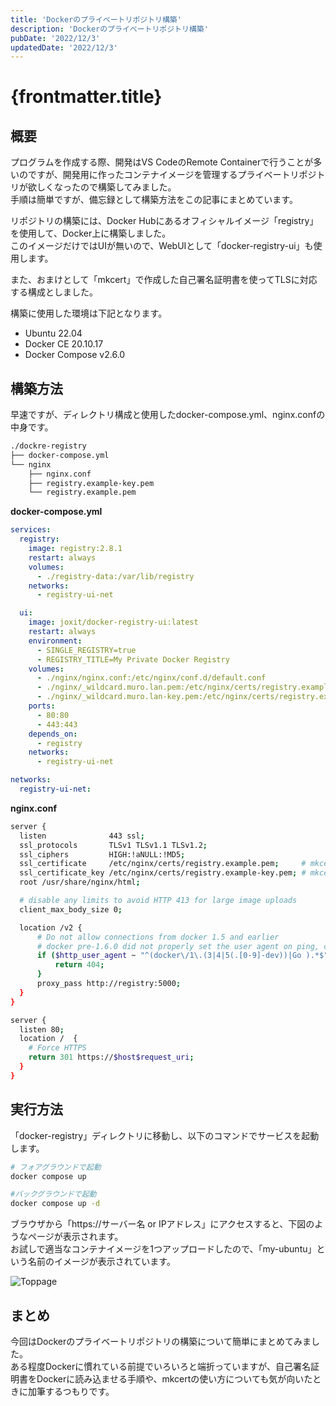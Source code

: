 ```yaml
---
title: 'Dockerのプライベートリポジトリ構築'
description: 'Dockerのプライベートリポジトリ構築'
pubDate: '2022/12/3'
updatedDate: '2022/12/3'
---
```



# {frontmatter.title}

## 概要

プログラムを作成する際、開発はVS CodeのRemote Containerで行うことが多いのですが、開発用に作ったコンテナイメージを管理するプライベートリポジトリが欲しくなったので構築してみました。<br/>
手順は簡単ですが、備忘録として構築方法をこの記事にまとめています。<br/>

リポジトリの構築には、Docker Hubにあるオフィシャルイメージ「registry」を使用して、Docker上に構築しました。<br/>
このイメージだけではUIが無いので、WebUIとして「docker-registry-ui」も使用します。<br/>

また、おまけとして「mkcert」で作成した自己署名証明書を使ってTLSに対応する構成としました。

構築に使用した環境は下記となります。
- Ubuntu 22.04
- Docker CE 20.10.17
- Docker Compose v2.6.0

## 構築方法
早速ですが、ディレクトリ構成と使用したdocker-compose.yml、nginx.confの中身です。
```bash
./dockre-registry
├── docker-compose.yml
└── nginx
    ├── nginx.conf
    ├── registry.example-key.pem
    └── registry.example.pem
```

__docker-compose.yml__
```yaml:docker-compose.yml
services:
  registry:
    image: registry:2.8.1
    restart: always
    volumes:
      - ./registry-data:/var/lib/registry
    networks:
      - registry-ui-net

  ui:
    image: joxit/docker-registry-ui:latest
    restart: always
    environment:
      - SINGLE_REGISTRY=true
      - REGISTRY_TITLE=My Private Docker Registry
    volumes:
      - ./nginx/nginx.conf:/etc/nginx/conf.d/default.conf
      - ./nginx/_wildcard.muro.lan.pem:/etc/nginx/certs/registry.example.pem         # mkcertで作成した証明書のファイル名に置き換え
      - ./nginx/_wildcard.muro.lan-key.pem:/etc/nginx/certs/registry.example-key.pem # mkcertで作成した秘密鍵のファイル名に置き換え
    ports:
      - 80:80
      - 443:443
    depends_on:
      - registry
    networks:
      - registry-ui-net

networks:
  registry-ui-net:
```

__nginx.conf__
```bash
server {
  listen              443 ssl;
  ssl_protocols       TLSv1 TLSv1.1 TLSv1.2;
  ssl_ciphers         HIGH:!aNULL:!MD5;
  ssl_certificate     /etc/nginx/certs/registry.example.pem;     # mkcertで作成した証明書のファイル名に置き換え
  ssl_certificate_key /etc/nginx/certs/registry.example-key.pem; # mkcertで作成した秘密鍵のファイル名に置き換え
  root /usr/share/nginx/html;

  # disable any limits to avoid HTTP 413 for large image uploads
  client_max_body_size 0;

  location /v2 {
      # Do not allow connections from docker 1.5 and earlier
      # docker pre-1.6.0 did not properly set the user agent on ping, catch "Go *" user agents
      if ($http_user_agent ~ "^(docker\/1\.(3|4|5(.[0-9]-dev))|Go ).*$" ) {
          return 404;
      }
      proxy_pass http://registry:5000;
  }
}

server {
  listen 80;
  location /  {
    # Force HTTPS
    return 301 https://$host$request_uri;
  }
}
```

## 実行方法
「docker-registry」ディレクトリに移動し、以下のコマンドでサービスを起動します。
```bash
# フォアグラウンドで起動
docker compose up

#バックグラウンドで起動
docker compose up -d
```
ブラウザから「https://サーバー名 or IPアドレス」にアクセスすると、下図のようなページが表示されます。<br/>
お試しで適当なコンテナイメージを1つアップロードしたので、「my-ubuntu」という名前のイメージが表示されています。

![Toppage](./top-page.png "Toppage")

## まとめ
今回はDockerのプライベートリポジトリの構築について簡単にまとめてみました。<br/>
ある程度Dockerに慣れている前提でいろいろと端折っていますが、自己署名証明書をDockerに読み込ませる手順や、mkcertの使い方についても気が向いたときに加筆するつもりです。
